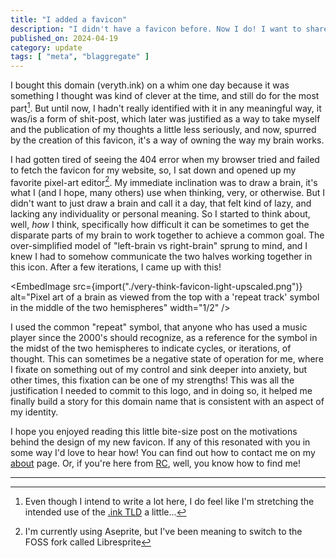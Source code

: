 ```yaml
---
title: "I added a favicon"
description: "I didn't have a favicon before. Now I do! I want to share my thoughts behind its design, and how I have begun to find an identity with this domain name that started as a bit of a shit-post."
published_on: 2024-04-19
category: update
tags: [ "meta", "blaggregate" ]
---
```



I bought this domain (veryth.ink) on a whim one day because it was something I thought was kind of clever at the time, and still do for the most part[^1]. But until now, I hadn't really identified with it in any meaningful way, it was/is a form of shit-post, which later was justified as a way to take myself and the publication of my thoughts a little less seriously, and now, spurred by the creation of this favicon, it's a way of owning the way my brain works.

I had gotten tired of seeing the 404 error when my browser tried and failed to fetch the favicon for my website, so, I sat down and opened up my favorite pixel-art editor[^2]. My immediate inclination was to draw a brain, it's what I (and I hope, many others) use when thinking, very, or otherwise. But I didn't want to just draw a brain and call it a day, that felt kind of lazy, and lacking any individuality or personal meaning. So I started to think about, well, *how* I think, specifically how difficult it can be sometimes to get the disparate parts of my brain to work together to achieve a common goal. The over-simplified model of "left-brain vs right-brain" sprung to mind, and I knew I had to somehow communicate the two halves working together in this icon. After a few iterations, I came up with this!

<EmbedImage
  src={import("./very-think-favicon-light-upscaled.png")}
  alt="Pixel art of a brain as viewed from the top with a 'repeat track' symbol in the middle of the two hemispheres"
  width="1/2"
/>

I used the common "repeat" symbol, that anyone who has used a music player since the 2000's should recognize, as a reference for the symbol in the midst of the two hemispheres to indicate cycles, or iterations, of thought. This can sometimes be a negative state of operation for me, where I fixate on something out of my control and sink deeper into anxiety, but other times, this fixation can be one of my strengths! This was all the justification I needed to commit to this logo, and in doing so, it helped me finally build a story for this domain name that is consistent with an aspect of my identity.

I hope you enjoyed reading this little bite-size post on the motivations behind the design of my new favicon. If any of this resonated with you in some way I'd love to hear how! You can find out how to contact me on my [about](/about) page. Or, if you're here from [RC](https://recurse.com/), well, you know how to find me!

---

[^1]: Even though I intend to write a lot here, I do feel like I'm stretching the intended use of the [.ink TLD](https://icannwiki.org/.ink) a little...

[^2]: I'm currently using Aseprite, but I've been meaning to switch to the FOSS fork called Libresprite
